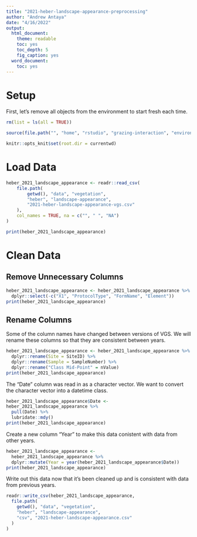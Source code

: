 ```yaml
---
title: "2021-heber-landscape-appearance-preprocessing"
author: "Andrew Antaya"
date: "4/16/2022"
output:
  html_document: 
    theme: readable
    toc: yes
    toc_depth: 5
    fig_caption: yes
  word_document:
    toc: yes
---
```


# Setup

First, let's remove all objects from the environment to start fresh each time.

```r
rm(list = ls(all = TRUE))
```

```r
source(file.path("", "home", "rstudio", "grazing-interaction", "environment.R"))
```

```r
knitr::opts_knit$set(root.dir = currentwd)
```

# Load Data

```r
heber_2021_landscape_appearance <- readr::read_csv(
    file.path(
        getwd(), "data", "vegetation",
        "heber", "landscape-appearance",
        "2021-heber-landscape-appearance-vgs.csv"
    ),
    col_names = TRUE, na = c("", " ", "NA")
)

print(heber_2021_landscape_appearance)
```

# Clean Data

## Remove Unnecessary Columns

```r
heber_2021_landscape_appearance <- heber_2021_landscape_appearance %>% 
  dplyr::select(-c("X1", "ProtocolType", "FormName", "Element"))
print(heber_2021_landscape_appearance)
```

## Rename Columns 

Some of the column names have changed between versions of VGS. We will rename these columns so that they are consistent between years. 

```r
heber_2021_landscape_appearance <- heber_2021_landscape_appearance %>% 
  dplyr::rename(Site = SiteID) %>% 
  dplyr::rename(Sample = SampleNumber) %>% 
  dplyr::rename("Class Mid-Point" = nValue)
print(heber_2021_landscape_appearance)
```

The "Date" column was read in as a character vector. We want to convert the character vector into a datetime class. 

```r
heber_2021_landscape_appearance$Date <- 
heber_2021_landscape_appearance %>% 
  pull(Date) %>% 
  lubridate::mdy()
print(heber_2021_landscape_appearance)
```

Create a new column "Year" to make this data conistent with data from other years.

```r
heber_2021_landscape_appearance <- 
  heber_2021_landscape_appearance %>% 
  dplyr::mutate(Year = year(heber_2021_landscape_appearance$Date))
print(heber_2021_landscape_appearance)
```

Write out this data now that it's been cleaned up and is consistent with data from previous years.

```r
readr::write_csv(heber_2021_landscape_appearance,
  file.path(
    getwd(), "data", "vegetation",
    "heber", "landscape-appearance",
    "csv", "2021-heber-landscape-appearance.csv"
  )
)
```

